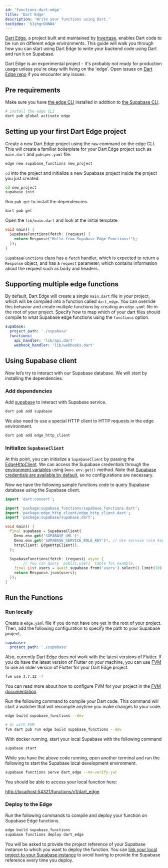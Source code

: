 ```yaml
---
id: 'functions-dart-edge'
title: 'Dart Edge'
description: 'Write your functions using Dart.'
tocVideo: '53jhgrDONW4'
---
```


[Dart Edge](https://docs.dartedge.dev/), a project built and maintained by [Invertase](https://invertase.io/), enables Dart code to be run on different edge environments. This guide will walk you through how you can start using Dart Edge to write your backend code using Dart and run it on Supabase.

<Admonition type="caution">

Dart Edge is an experimental project - it's probably not ready for production usage unless you're okay with living on the 'edge'. Open issues on [Dart Edge repo](https://github.com/invertase/dart_edge) if you encounter any issues.

</Admonition>

## Pre requirements

Make sure you have [the edge CLI](https://docs.dartedge.dev/#getting-started) installed in addition to [the Supabase CLI](https://supabase.com/docs/guides/cli#installation).

```bash
# install the edge CLI
dart pub global activate edge
```

## Setting up your first Dart Edge project

Create a new Dart Edge project using the `new` command on the edge CLI. This will create a familiar boilerplate for your Dart Edge project such as `main.dart` and `pubspec.yaml` file.

```bash
edge new supabase_functions new_project
```

`cd` into the project and initialize a new Supabase project inside the project you just created.

```bash
cd new_project
supabase init
```

Run `pub get` to install the dependencies.

```bash
dart pub get
```

Open the `lib/main.dart` and look at the initial template.

```dart
void main() {
  SupabaseFunctions(fetch: (request) {
    return Response("Hello from Supabase Edge Functions!");
  });
}
```

`SupabaseFunctions` class has a `fetch` handler, which is expected to return a `Response` object, and has a `request` parameter, which contains information about the request such as body and headers.

## Supporting multiple edge functions

By default, Dart Edge will create a single `main.dart` file in your project, which will be compiled into a function called `dart_edge`.
You can override this behavior and create multiple functions by creating an `edge.yaml` file in the root of your project.
Specify how to map which of your dart files should compile to what Supabase edge functions using the `functions` option.

```yaml
supabase:
  project_path: './supabase'
  functions:
    api_handler: 'lib/api.dart'
    webhook_handler: 'lib/webhooks.dart'
```

## Using Supabase client

Now let’s try to interact with our Supabase database. We will start by installing the dependencies.

### Add dependencies

Add [supabase](https://pub.dev/packages/supabase) to interact with Supabase service.

```bash
dart pub add supabase
```

We also need to use a special HTTP client to HTTP requests in the edge environment.

```bash
dart pub add edge_http_client
```

### Initialize `SupabaseClient`

At this point, you can initialize a `SupabaseClient` by passing the [EdgeHttpClient](https://pub.dev/packages/edge_http_client). We can access the Supabase credentials through the [environment variables](https://supabase.com/docs/guides/functions/secrets) using `Deno.env.get()` method. Note that [Supabase credentials are available by default](https://supabase.com/docs/guides/functions/secrets), so no configurations are necessary.

Now we have the following sample functions code to query Supabase database using the Supabase client.

```dart
import 'dart:convert';

import 'package:supabase_functions/supabase_functions.dart';
import 'package:edge_http_client/edge_http_client.dart';
import 'package:supabase/supabase.dart';

void main() {
  final supabase = SupabaseClient(
    Deno.env.get('SUPABASE_URL')!,
    Deno.env.get('SUPABASE_SERVICE_ROLE_KEY')!, // Use service role key to bypass RLS
    httpClient: EdgeHttpClient(),
  );

  SupabaseFunctions(fetch: (request) async {
		// You can query `public.users` table for example.
    final List users = await supabase.from('users').select().limit(10);
    return Response.json(users);
  });
}
```

## Run the Functions

### Run locally

Create a `edge.yaml` file if you do not have one yet in the root of your project. Then, add the following configuration to specify the path to your Supabase project.

```yaml
supabase:
  project_path: './supabase'
```

Also, currently Dart Edge does not work with the latest versions of Flutter. If you do have the latest version of Flutter on your machine, you can use [FVM](https://fvm.app/) to use an older version of Flutter for your Dart Edge project.

```bash
fvm use 3.7.12 -f
```

You can read more about how to configure FVM for your project in the [FVM documentation](https://fvm.app/documentation/getting-started).

Run the following command to compile your Dart code. This command will start a watcher that will recompile anytime you make changes to your code.

```bash
edge build supabase_functions --dev

# Or with FVM
fvm dart pub run edge build supabase_functions --dev
```

With docker running, start your local Supabase with the following command

```bash
supabase start
```

While you have the above code running, open another terminal and run the following to start the Supabase local development environment.

```bash
supabase functions serve dart_edge --no-verify-jwt
```

You should be able to access your local function here:

[http://localhost:54321/functions/v1/dart_edge](http://localhost:54321/functions/v1/dart_edge)

### Deploy to the Edge

Run the following commands to compile and deploy your function on Supabase Edge functions.

```bash
edge build supabase_functions
supabase functions deploy dart_edge
```

You will be asked to provide the project reference of your Supabase instance to which you want to deploy the function. You can [link your local project to your Supabase instance](https://supabase.com/docs/guides/getting-started/local-development#link-your-project) to avoid having to provide the Supabase reference every time you deploy.
